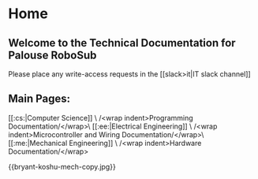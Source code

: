 # Home

## Welcome to the Technical Documentation for Palouse RoboSub

Please place any write-access requests in the [[slack\>it|IT slack channel]]

## Main Pages:
[[:cs:|Computer Science]] \\ /\<wrap indent\>Programming Documentation/\</wrap\>\\ 
[[:ee:|Electrical Engineering]] \\ /\<wrap indent\>Microcontroller and Wiring Documentation/\</wrap\>\\ 
[[:me:|Mechanical Engineering]] \\ /\<wrap indent\>Hardware Documentation/\</wrap\>

\{\{bryant-koshu-mech-copy.jpg\}\}
